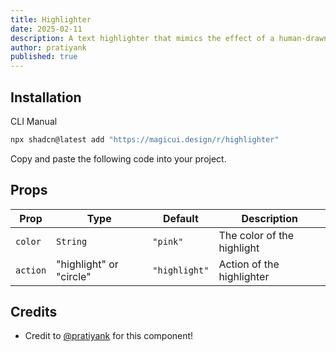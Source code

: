 ```yaml
---
title: Highlighter
date: 2025-02-11
description: A text highlighter that mimics the effect of a human-drawn marker stroke.
author: pratiyank
published: true
---
```


<ComponentPreview name="highlighter-demo" />

## Installation

<Tabs defaultValue="cli">

<TabsList>
  <TabsTrigger value="cli">CLI</TabsTrigger>
  <TabsTrigger value="manual">Manual</TabsTrigger>
</TabsList>
<TabsContent value="cli">

```bash
npx shadcn@latest add "https://magicui.design/r/highlighter"
```

</TabsContent>

<TabsContent value="manual">

<Steps>

<Step>Copy and paste the following code into your project.</Step>

<ComponentSource name="highlighter" />

</Steps>

</TabsContent>

</Tabs>

## Props

| Prop     | Type                    | Default       | Description                |
| -------- | ----------------------- | ------------- | -------------------------- |
| `color`  | `String`                | `"pink"`      | The color of the highlight |
| `action` | "highlight" or "circle" | `"highlight"` | Action of the highlighter  |

## Credits

- Credit to [@pratiyank](https://github.com/Pratiyankkumar) for this component!
